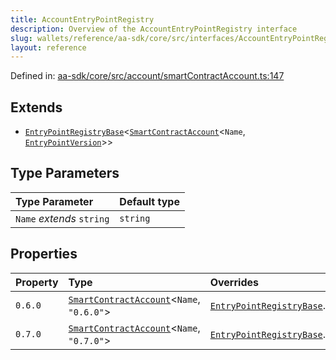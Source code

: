 ```yaml
---
title: AccountEntryPointRegistry
description: Overview of the AccountEntryPointRegistry interface
slug: wallets/reference/aa-sdk/core/src/interfaces/AccountEntryPointRegistry
layout: reference
---
```


Defined in: [aa-sdk/core/src/account/smartContractAccount.ts:147](https://github.com/alchemyplatform/aa-sdk/blob/49e74eee8606f480b200b4612d00d950da8a8742/aa-sdk/core/src/account/smartContractAccount.ts#L147)

## Extends

- [`EntryPointRegistryBase`](EntryPointRegistryBase.mdx)\<[`SmartContractAccount`](../type-aliases/SmartContractAccount.mdx)\<`Name`, [`EntryPointVersion`](../type-aliases/EntryPointVersion.mdx)>>

## Type Parameters

| Type Parameter            | Default type |
| :------------------------ | :----------- |
| `Name` _extends_ `string` | `string`     |

## Properties

| Property               | Type                                                                                   | Overrides                                                                                        | Defined in                                                                                                                                                                                          |
| :--------------------- | :------------------------------------------------------------------------------------- | :----------------------------------------------------------------------------------------------- | :-------------------------------------------------------------------------------------------------------------------------------------------------------------------------------------------------- |
| <a id="060" /> `0.6.0` | [`SmartContractAccount`](../type-aliases/SmartContractAccount.mdx)\<`Name`, `"0.6.0"`> | [`EntryPointRegistryBase`](EntryPointRegistryBase.mdx).[`0.6.0`](EntryPointRegistryBase.mdx#060) | [aa-sdk/core/src/account/smartContractAccount.ts:151](https://github.com/alchemyplatform/aa-sdk/blob/49e74eee8606f480b200b4612d00d950da8a8742/aa-sdk/core/src/account/smartContractAccount.ts#L151) |
| <a id="070" /> `0.7.0` | [`SmartContractAccount`](../type-aliases/SmartContractAccount.mdx)\<`Name`, `"0.7.0"`> | [`EntryPointRegistryBase`](EntryPointRegistryBase.mdx).[`0.7.0`](EntryPointRegistryBase.mdx#070) | [aa-sdk/core/src/account/smartContractAccount.ts:152](https://github.com/alchemyplatform/aa-sdk/blob/49e74eee8606f480b200b4612d00d950da8a8742/aa-sdk/core/src/account/smartContractAccount.ts#L152) |
